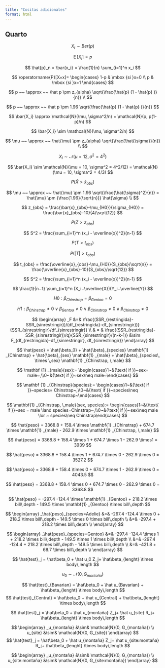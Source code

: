 ```yaml
---
title: "Cositas adicionales"
format: html
---
```


## Quarto

$$
X_i \sim Ber(p)
$$

$$
\operatorname{E}\left[X_i\right]=p
$$

$$
\hat{p}_n = \bar{x_i} = \frac{1}{n} \sum_{i=1}^n x_i
$$

$$
\operatorname{P}[X=x]= 
\begin{cases} 1-p & \mbox {si }x=0 \\
    p & \mbox {si }x=1
\end{cases}
$$

$$
p ~~ \approx ~~ \hat p \pm z_{alpha}  \sqrt{\frac{\hat{p} (1 - \hat{p} )}{n}} \\
$$

$$
p ~~ \approx ~~ \hat p \pm 1.96  \sqrt{\frac{\hat{p} (1 - \hat{p} )}{n}}
$$

$$
 \bar{X_i} \approx \mathcal{N}(\mu, \sigma^2/n) = \mathcal{N}(p, p(1-p)/n)
$$

$$
 \bar{X_i} \sim \mathcal{N}(\mu, \sigma^2/n)
$$

$$
\mu  ~~ \approx ~~ \hat{\mu} \pm z_{alpha}  \sqrt{\frac{\hat{\sigma}}{n}} \\
$$

$$
 X_i \sim \mathcal{N}(\mu = 12, \sigma^2 = 4^2)
$$

$$
\bar{X_i} \sim \mathcal{N}(\mu = 10, \sigma^2 = 4^2/12) = \mathcal{N}(\mu = 10, \sigma^2 = 4/3)
$$

$$
P(\bar{X}>\bar{x}_{obs})
$$

$$
\mu  ~~ \approx ~~ \hat{\mu} \pm 1.96  \sqrt{\frac{\hat{\sigma}^2}{n}} =  \hat{\mu} \pm {\frac{1.96}{\sqrt{n}}} \hat{\sigma} \\
$$

$$
z_{obs} = \frac{\bar{x}_{obs}-\mu_{H0}}{\sigma_{H0}} = \frac{\bar{x}_{obs}-10}{4/\sqrt{12}}
$$

$$
P(Z>z_{obs})
$$

$$
S^2 = \frac{\sum_{i=1}^n (x_i - \overline{x})^2}{n-1}
$$

$$
P(T>t_{obs})
$$

$$
P(|T|>t_{obs})
$$

$$
t_{obs} = \frac{\overline{x}_{obs}-\mu_{H0}}{S_{obs}/\sqrt{n}} = \frac{\overline{x}_{obs}-10}{S_{obs}/\sqrt{12}}
$$

$$
S^2 = \frac{\sum_{i=1}^n (x_i - \overline{x})^2}{n-1}
$$

$$
\frac{1}{n−1} \sum_{i=1}^n (X_i−\overline{X})(Y_i−\overline{Y})
$$

$$
H0: \beta_{Chinstrap} = \beta_{Gentoo} = 0
$$

$$
H1: \beta_{Chinstrap} \neq 0 \lor \beta_{Gentoo} \neq 0 \lor \beta_{Chinstrap} \neq 0 \land \beta_{Chinstrap} \neq 0
$$

$$
\begin{array}
_F &=& \frac{(SSR_{restringida}-SSR_{sinrestringir})/(df_{restringida}-df_{sinrestringir})}{SSR_{sinrestringir}/df_{sinrestringir}} \\
& = & \frac{(SSR_{restringida}-SSR_{sinrestringir})/q}{SSR_{sinrestringir}/(n-k-1)} &\sim F_{df_{restringida}-df_{sinrestringir}, df_{sinrestringir}}
\end{array}
$$

$$
\hat{peso} = \hat{\beta_0} + \hat{\beta}_{species} \mathbf{1} _{Chinstrap} + \hat{\beta}_{sex} \mathbf{1} _{male} + \hat{\beta}_{species\, \times \,sex} \mathbf{1} _{Chinstrap, \,male}
$$

$$
\mathbf {1} _{male}(sex):=
  \begin{cases}1~&{\text{ if }}~sex= male~,\\0~&{\text{ if }}~sex\neq male~\end{cases}
$$

$$
\mathbf {1} _{Chinstrap}(species):=
  \begin{cases}1~&{\text{ if }}~species= Chinstrap~,\\0~&{\text{ if }}~species\neq Chinstrap~\end{cases}
$$

$$
\mathbf{1} _{Chinstrap, \,male}(sex, species):=
  \begin{cases}1~&{\text{ if }}~sex = male \land species=Chinstrap~,\\0~&{\text{ if }}~sex\neq male \lor ~ species\neq Chinstrap\end{cases}
$$

$$
\hat{peso} = 3368.8 + 158.4 \times \mathbf{1} _{Chinstrap} + 674.7 \times \mathbf{1} _{male} - 262.9 \times \mathbf{1} _{Chinstrap, \,male}
$$

$$
\hat{peso} = 3368.8 + 158.4 \times 1 + 674.7 \times 1 - 262.9 \times1 = 3939
$$

$$
\hat{peso} = 3368.8 + 158.4 \times 1 + 674.7 \times 0 - 262.9 \times 0 = 3527.2
$$


$$
\hat{peso} = 3368.8 + 158.4 \times 0 + 674.7 \times 1 - 262.9 \times 0 = 4043.5
$$

$$
\hat{peso} = 3368.8 + 158.4 \times 0 + 674.7 \times 0 - 262.9 \times 0 = 3368.8
$$

$$
\hat{peso} = -297.4 -124.4 \times \mathbf{1} _{Gentoo} + 218.2 \times bill\,depth - 149.5 \times \mathbf{1} _{Gentoo} \times bill\,depth
$$

$$
\begin{array}
_\hat{peso}_{species=Adelie} &=& -297.4 -124.4 \times 0 + 218.2 \times bill\,depth - 149.5 \times 0 \times bill\,depth \\
&=& -297.4 + 218.2  \times bill\,depth \\
\end{array}
$$

$$
\begin{array}
_\hat{peso}_{species=Gentoo} &=& -297.4 -124.4 \times 1 + 218.2 \times bill\,depth - 149.5 \times 1 \times bill\,depth \\
&=& -297.4 -124.4 + 218.2 \times bill\,depth - 149.5 \times bill\,depth \\
&=& -421.8 + 68.7 \times bill\,depth \\
\end{array}
$$

$$
\hat{test}_j = \hat\beta_0 + \hat u_0 Z_j+ \hat\beta_{lenght} \times body\,length
$$

$$
u_0 \sim \mathcal{N}(0, G_{montaña})
$$

$$
\hat{test}_{Bavarian} = \hat\beta_0 + \hat u_{Bavarian} + \hat\beta_{lenght} \times body\,length
$$
$$
\hat{test}_{Central} = \hat\beta_0 + \hat u_{Central} + \hat\beta_{lenght} \times body\,length
$$

$$
\hat{test}_j = \hat\beta_0 + \hat u_{montaña} Z_j+ \hat u_{site} R_j+ \hat\beta_{lenght} \times body\,length
$$

$$
\begin{array}
_u_{montaña} &\sim& \mathcal{N}(0, G_{montaña}) \\
u_{site} &\sim& \mathcal{N}(0, G_{site})
\end{array}
$$
$$
\hat{test}_j = \hat\beta_0 + \hat u_{montaña} Z_j+ \hat u_{site:montaña} R_j+ \hat\beta_{lenght} \times body\,length
$$

$$
\begin{array}
_u_{montaña} &\sim& \mathcal{N}(0, G_{montaña}) \\
u_{site:montaña} &\sim& \mathcal{N}(0, G_{site:montaña})
\end{array}
$$